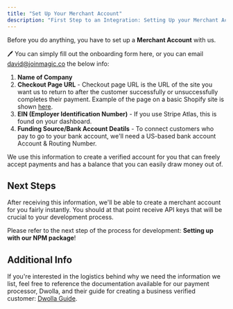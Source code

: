 ```yaml
---
title: "Set Up Your Merchant Account"
description: "First Step to an Integration: Setting Up your Merchant Account"
---
```


Before you do anything, you have to set up a **Merchant Account** with us.

🖊️ You can simply fill out the onboarding form here, or you can email david@joinmagic.co the below info:

1. **Name of Company**
2. **Checkout Page URL** - Checkout page URL is the URL of the site you want us to return to after the customer successfully or unsuccessfully completes their payment. Example of the page on a basic Shopify site is shown [here](https://cdn.shopify.com/s/files/1/0200/7466/files/credit-card-security-text.png?v=1594127681).
3. **EIN (Employer Identification Number)** - If you use Stripe Atlas, this is found on your dashboard.
4. **Funding Source/Bank Account Deatils** - To connect customers who pay to go to your bank account, we'll need a US-based bank account Account & Routing Number.

We use this information to create a verified account for you that can freely accept payments and has a balance that you can easily draw money out of.

## Next Steps

<Warning> 

After receiving this information, we'll be able to create a merchant account for you fairly instantly. You should at that point receive API keys that will be crucial to your development process. 

</Warning> 

Please refer to the next step of the process for development: **Setting up with our NPM package**!


## Additional Info

If you're interested in the logistics behind why we need the information we list, feel free to reference the documentation available for our payment processor, Dwolla, and their guide for creating a business verified customer: [Dwolla Guide](https://developers.dwolla.com/docs/balance/business-verified-customer).
